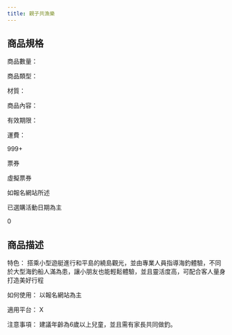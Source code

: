 ```yaml
---
title: 親子共漁樂
---
```




<ProductDetails plan={0} item={3}/>

## 商品規格
<div className="w-96 h-auto dark:bg-base-100 shadow-xl lg:w-3/4 mt-8 bg-yellow-50 rounded-lg" >
        <div className="card-body">
        <div className="flex flex-row space-x-4">
        <div>
商品數量：

商品類型： 

材質： 

商品內容： 

有效期限： 

運費： 

</div>
<div className=" w-24"/>
<div className="w-1 bg-slate-400 rounded-3xl"/>
<div>
999+

票券

虛擬票券

如報名網站所述

已選購活動日期為主

0

</div>
</div>
</div>
</div>

## 商品描述
<div className="w-96 h-auto dark:bg-base-100 shadow-xl lg:w-3/4 mt-8 bg-sky-100" >
        <div className="card-body">
特色： 搭乘小型遊艇進行和平島的繞島觀光，並由專業人員指導海釣體驗，不同於大型海釣船人滿為患，讓小朋友也能輕鬆體驗，並且靈活度高，可配合客人量身打造美好行程      

如何使用： 以報名網站為主 

適用平台：     X       

注意事項：  建議年齡為6歲以上兒童，並且需有家長共同做釣。  
        </div>
</div >